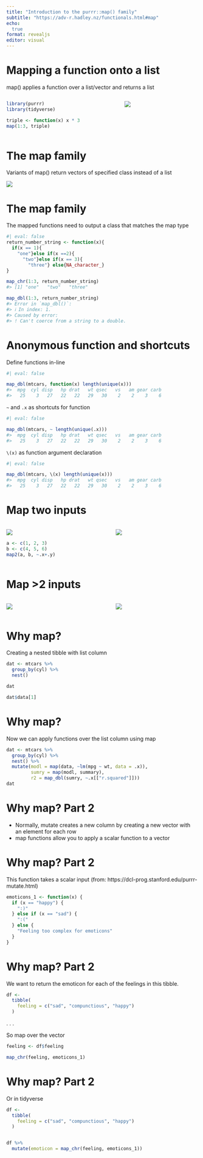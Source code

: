 ```yaml
---
title: "Introduction to the purrr::map() family"
subtitle: "https://adv-r.hadley.nz/functionals.html#map"
echo: 
  true
format: revealjs
editor: visual
---
```


# Mapping a function onto a list

map() applies a function over a list/vector and returns a list

::: columns
::: {.column width="60%"}
```r

library(purrr)
library(tidyverse)

triple <- function(x) x * 3
map(1:3, triple)
```
:::

::: {.column width="40%"}
![](./figs/map1.png)
:::
:::

# The map family {.smaller}

Variants of map() return vectors of specified class instead of a list

![](./figs/map_family.jpeg)

# The map family {.smaller}

The mapped functions need to output a class that matches the map type

```r
#| eval: false
return_number_string <- function(x){
  if(x == 1){
    "one"}else if(x ==2){
      "two"}else if(x == 3){
        "three"} else{NA_character_}
}

map_chr(1:3, return_number_string)
#> [1] "one"   "two"   "three"

map_dbl(1:3, return_number_string)
#> Error in `map_dbl()`:
#> ℹ In index: 1.
#> Caused by error:
#> ! Can't coerce from a string to a double.
```

# Anonymous function and shortcuts {.smaller}

Define functions in-line

```r
#| eval: false

map_dbl(mtcars, function(x) length(unique(x)))
#>  mpg  cyl disp   hp drat   wt qsec   vs   am gear carb 
#>   25    3   27   22   22   29   30    2    2    3    6
```

`~` and `.x` as shortcuts for function

```r
#| eval: false

map_dbl(mtcars, ~ length(unique(.x)))
#>  mpg  cyl disp   hp drat   wt qsec   vs   am gear carb 
#>   25    3   27   22   22   29   30    2    2    3    6
```

`\(x)` as function argument declaration

```r
#| eval: false

map_dbl(mtcars, \(x) length(unique(x)))
#>  mpg  cyl disp   hp drat   wt qsec   vs   am gear carb 
#>   25    3   27   22   22   29   30    2    2    3    6
```

# Map two inputs

:::: {.columns}
::: {.column width="50%"}
![](./figs/map2.jpeg)

```r
a <- c(1, 2, 3)
b <- c(4, 5, 6)
map2(a, b, ~.x+.y)

```
:::

::: {.column width="40%"}
![](./figs/map2_family.jpeg)
:::
::::

# Map \>2 inputs

:::: {.columns}
::: {.column width="50%"}
![](./figs/pmap.jpeg)
:::

::: {.column width="40%"}
![](./figs/pmap_family.jpeg)
:::
::::

# Why map? {.smaller}

Creating a nested tibble with list column

```r
dat <- mtcars %>%
  group_by(cyl) %>% 
  nest() 

dat

```

```r
dat$data[1]

```

# Why map? {.smaller}

Now we can apply functions over the list column using map

```r
dat <- mtcars %>%
  group_by(cyl) %>% 
  nest() %>% 
  mutate(modl = map(data, ~lm(mpg ~ wt, data = .x)), 
         sumry = map(modl, summary), 
         r2 = map_dbl(sumry, ~.x[["r.squared"]]))
dat
```

# Why map? Part 2

- Normally, mutate creates a new column by creating a new vector with an element for each row
- map functions allow you to apply a scalar function to a vector

# Why map? Part 2{.smaller}

This function takes a scalar input (from: https://dcl-prog.stanford.edu/purrr-mutate.html)

```r
emoticons_1 <- function(x) {
  if (x == "happy") {
    ":)"
  } else if (x == "sad") {
    ":("
  } else {
    "Feeling too complex for emoticons"
  }
}

```


# Why map? Part 2

We want to return the emoticon for each of the feelings in this tibble.

```r

df <- 
  tibble(
    feeling = c("sad", "compunctious", "happy")
  )

```

. . .

So map over the vector

```r

feeling <- df$feeling

map_chr(feeling, emoticons_1)

```

# Why map? Part 2

Or in tidyverse

```r

df <- 
  tibble(
    feeling = c("sad", "compunctious", "happy")
  )


df %>% 
  mutate(emoticon = map_chr(feeling, emoticons_1))
```
